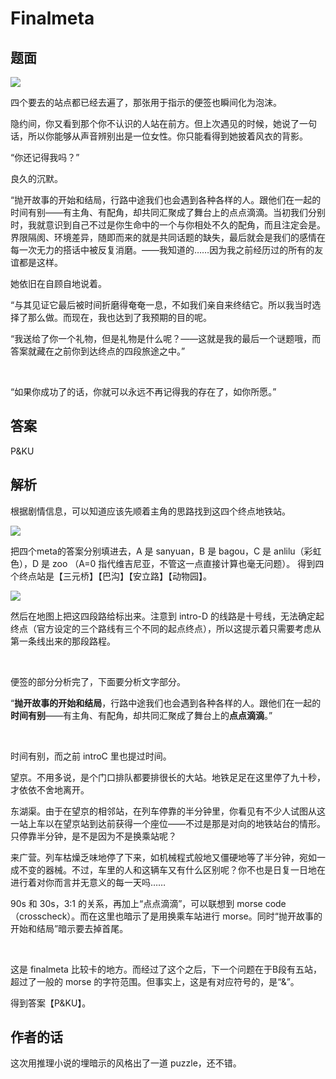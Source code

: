 # Finalmeta

## 题面

![](./02-final-meta.assets/image_1.webp)

<div className="text-red-700">
四个要去的站点都已经去遍了，那张用于指示的便签也瞬间化为泡沫。

隐约间，你又看到那个你不认识的人站在前方。但上次遇见的时候，她说了一句话，所以你能够从声音辨别出是一位女性。你只能看得到她披着风衣的背影。

“你还记得我吗？”

良久的沉默。

“抛开故事的开始和结局，行路中途我们也会遇到各种各样的人。跟他们在一起的时间有别——有主角、有配角，却共同汇聚成了舞台上的点点滴滴。当初我们分别时，我就意识到自己不过是你生命中的一个与你相处不久的配角，而且注定会是。界限隔阂、环境差异，随即而来的就是共同话题的缺失，最后就会是我们的感情在每一次无力的搭话中被反复消磨。——我知道的……因为我之前经历过的所有的友谊都是这样。

她依旧在自顾自地说着。

“与其见证它最后被时间折磨得奄奄一息，不如我们亲自来终结它。所以我当时选择了那么做。而现在，我也达到了我预期的目的呢。

“我送给了你一个礼物，但是礼物是什么呢？——这就是我的最后一个谜题哦，而答案就藏在之前你到达终点的四段旅途之中。”

<br />

“如果你成功了的话，你就可以永远不再记得我的存在了，如你所愿。”
</div>

## 答案

<AnswerBlock>P&KU</AnswerBlock>

## 解析

根据剧情信息，可以知道应该先顺着主角的思路找到这四个终点地铁站。

![](./02-final-meta.assets/image_2.webp)

把四个meta的答案分别填进去，A 是 sanyuan，B 是 bagou，C 是 anlilu（彩虹色），D 是 zoo
（A=0 指代维吉尼亚，不管这一点直接计算也毫无问题）。
得到四个终点站是【三元桥】【巴沟】【安立路】【动物园】。

![](./02-final-meta.assets/image_3.webp)

然后在地图上把这四段路给标出来。注意到 intro-D 的线路是十号线，无法确定起终点（官方设定的三个路线有三个不同的起点终点），所以这提示着只需要考虑从第一条线出来的那段路程。

<br />

便签的部分分析完了，下面要分析文字部分。

“**抛开故事的开始和结局**，行路中途我们也会遇到各种各样的人。跟他们在一起的**时间有别**——有主角、有配角，却共同汇聚成了舞台上的**点点滴滴**。”

<br />

时间有别，而之前 introC 里也提过时间。

<div className="text-violet-400">
望京。不用多说，是个门口排队都要排很长的大站。地铁足足在这里停了<span class="font-bold underline underline-offset-4">九十秒</span>，才依依不舍地离开。

东湖渠。由于在望京的相邻站，在列车停靠的半分钟里，你看见有不少人试图从这一站上车以在望京站到达前获得一个座位——不过是那是对向的地铁站台的情形。只停靠<span class="font-bold underline underline-offset-4">半分钟，是不是因为不是换乘站呢？</span>

来广营。列车枯燥乏味地停了下来，如机械程式般地又僵硬地等了<span class="font-bold underline underline-offset-4">半分钟</span>，宛如一成不变的器械。不过，车里的人和这辆车又有什么区别呢？你不也是日复一日地在进行着对你而言并无意义的每一天吗……
</div>

90s 和 30s，3:1 的关系，再加上“点点滴滴”，可以联想到 morse code（crosscheck）。而在这里也暗示了是用换乘车站进行 morse。同时“抛开故事的开始和结局”暗示要去掉首尾。

<br />

这是 finalmeta 比较卡的地方。而经过了这个之后，下一个问题在于B段有五站，超过了一般的 morse 的字符范围。但事实上，这是有对应符号的，是“&”。

得到答案【P&KU】。

## 作者的话

这次用推理小说的埋暗示的风格出了一道 puzzle，还不错。